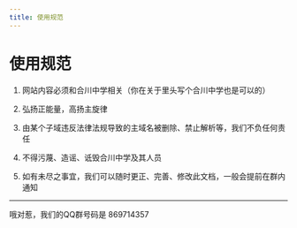 ```yaml
---
title: 使用规范
---
```


# 使用规范

1. 网站内容必须和合川中学相关（你在关于里头写个合川中学也是可以的）

2. 弘扬正能量，高扬主旋律

3. 由某个子域违反法律法规导致的主域名被删除、禁止解析等，我们不负任何责任

4. 不得污蔑、造谣、诋毁合川中学及其人员

5. 如有未尽之事宜，我们可以随时更正、完善、修改此文档，一般会提前在群内通知

------

哦对惹，我们的QQ群号码是 869714357